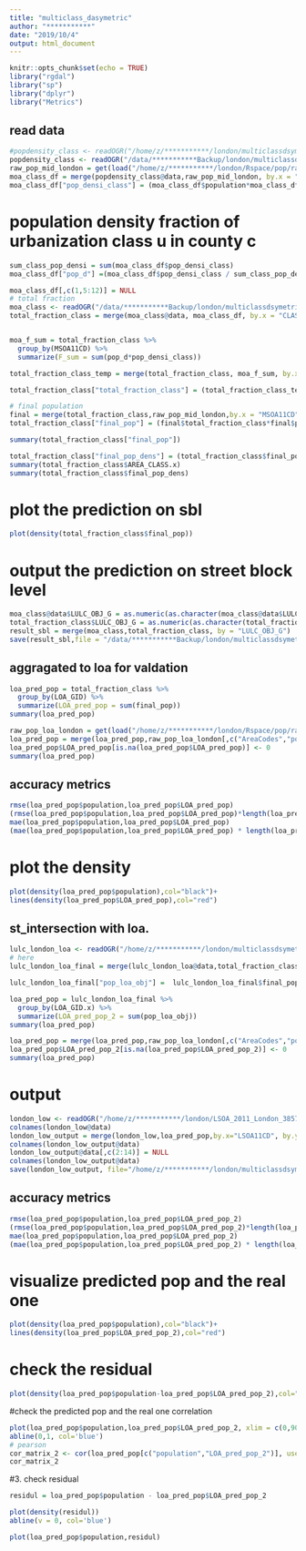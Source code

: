 ```yaml
---
title: "multiclass_dasymetric"
author: "***********"
date: "2019/10/4"
output: html_document
---
```


```r
knitr::opts_chunk$set(echo = TRUE)
library("rgdal")
library("sp")
library("dplyr")
library("Metrics")
```

## read data

```r
#popdensity_class <- readOGR("/home/z/***********/london/multiclassdsymetric/classdensity.shp")
popdensity_class <- readOGR("/data/***********Backup/london/multiclassdsymetric/classdensity.shp")
raw_pop_mid_london = get(load("/home/z/***********/london/Rspace/pop/raw_pop_mid_london.Rdata"))
moa_class_df = merge(popdensity_class@data,raw_pop_mid_london, by.x = "MSOA11CD" ,by.y = "AreaCodes")
moa_class_df["pop_densi_class"] = (moa_class_df$population*moa_class_df$AREA_RATIO)/moa_class_df$AREA_CLASS
```

# population density fraction of urbanization class u in county c
```r
sum_class_pop_densi = sum(moa_class_df$pop_densi_class)
moa_class_df["pop_d"] =(moa_class_df$pop_densi_class / sum_class_pop_densi)

moa_class_df[,c(1,5:12)] = NULL
# total fraction
moa_class <- readOGR("/data/***********Backup/london/multiclassdsymetric/lulc_london_temp.shp")
total_fraction_class = merge(moa_class@data, moa_class_df, by.x = "CLASS_NAME", by.y="CLASS_NAME", all.x=TRUE)


moa_f_sum = total_fraction_class %>%
  group_by(MSOA11CD) %>%
  summarize(F_sum = sum(pop_d*pop_densi_class))

total_fraction_class_temp = merge(total_fraction_class, moa_f_sum, by.x = "MSOA11CD", by.y="MSOA11CD", all.x=TRUE)

total_fraction_class["total_fraction_class"] = (total_fraction_class_temp$pop_d*total_fraction_class_temp$AREA_RATIO.x)/total_fraction_class_temp$F_sum

# final population
final = merge(total_fraction_class,raw_pop_mid_london,by.x = "MSOA11CD" ,by.y = "AreaCodes", all.x = TRUE)
total_fraction_class["final_pop"] = (final$total_fraction_class*final$population)

summary(total_fraction_class["final_pop"])
```
```r
total_fraction_class["final_pop_dens"] = (total_fraction_class$final_pop/total_fraction_class$AREA_CLASS.x)
summary(total_fraction_class$AREA_CLASS.x)
summary(total_fraction_class$final_pop_dens)
```
# plot the prediction on sbl
```r
plot(density(total_fraction_class$final_pop))
```

# output the prediction on street block level
```r
moa_class@data$LULC_OBJ_G = as.numeric(as.character(moa_class@data$LULC_OBJ_G))
total_fraction_class$LULC_OBJ_G = as.numeric(as.character(total_fraction_class$LULC_OBJ_G))
result_sbl = merge(moa_class,total_fraction_class, by = "LULC_OBJ_G")
save(result_sbl,file = "/data/***********Backup/london/multiclassdsymetric/result_sbl.Rdata")
```


## aggragated to loa for valdation
```r

loa_pred_pop = total_fraction_class %>%
  group_by(LOA_GID) %>%
  summarize(LOA_pred_pop = sum(final_pop))
summary(loa_pred_pop)

raw_pop_loa_london = get(load("/home/z/***********/london/Rspace/pop/raw_pop_london_low.Rdata"))
loa_pred_pop = merge(loa_pred_pop,raw_pop_loa_london[,c("AreaCodes","population")],all.y=TRUE,by.x = "LOA_GID",by.y="AreaCodes")
loa_pred_pop$LOA_pred_pop[is.na(loa_pred_pop$LOA_pred_pop)] <- 0
summary(loa_pred_pop)
```
## accuracy metrics
```r
rmse(loa_pred_pop$population,loa_pred_pop$LOA_pred_pop)
(rmse(loa_pred_pop$population,loa_pred_pop$LOA_pred_pop)*length(loa_pred_pop$population))/sum(loa_pred_pop$population)
mae(loa_pred_pop$population,loa_pred_pop$LOA_pred_pop)
(mae(loa_pred_pop$population,loa_pred_pop$LOA_pred_pop) * length(loa_pred_pop$population))/sum(loa_pred_pop$population)
```
# plot the density
```r
plot(density(loa_pred_pop$population),col="black")+
lines(density(loa_pred_pop$LOA_pred_pop),col="red")
```

## st_intersection with loa.
```r
lulc_london_loa <- readOGR("/home/z/***********/london/multiclassdsymetric/lulc_london_loa.shp")
# here
lulc_london_loa_final = merge(lulc_london_loa@data,total_fraction_class,by="LULC_OBJ_G",all.x = TRUE)

lulc_london_loa_final["pop_loa_obj"] =  lulc_london_loa_final$final_pop*lulc_london_loa_final$AREA_RATIO

loa_pred_pop = lulc_london_loa_final %>%
  group_by(LOA_GID.x) %>%
  summarize(LOA_pred_pop_2 = sum(pop_loa_obj))
summary(loa_pred_pop)

loa_pred_pop = merge(loa_pred_pop,raw_pop_loa_london[,c("AreaCodes","population")],all.y=TRUE,by.x = "LOA_GID.x",by.y="AreaCodes")
loa_pred_pop$LOA_pred_pop_2[is.na(loa_pred_pop$LOA_pred_pop_2)] <- 0
summary(loa_pred_pop)

```
# output

```r
london_low <- readOGR("/home/z/***********/london/LSOA_2011_London_3857.shp")
colnames(london_low@data)
london_low_output = merge(london_low,loa_pred_pop,by.x="LSOA11CD", by.y = "LOA_GID.x",all.x = TRUE)
colnames(london_low_output@data)
london_low_output@data[,c(2:14)] = NULL
colnames(london_low_output@data)
save(london_low_output, file="/home/z/***********/london/multiclassdsymetric/london_low_output.Rdata")
```

## accuracy metrics
```r
rmse(loa_pred_pop$population,loa_pred_pop$LOA_pred_pop_2)
(rmse(loa_pred_pop$population,loa_pred_pop$LOA_pred_pop_2)*length(loa_pred_pop$population))/sum(loa_pred_pop$population)
mae(loa_pred_pop$population,loa_pred_pop$LOA_pred_pop_2)
(mae(loa_pred_pop$population,loa_pred_pop$LOA_pred_pop_2) * length(loa_pred_pop$population))/sum(loa_pred_pop$population)
```
# visualize predicted pop and the real one  
```r

plot(density(loa_pred_pop$population),col="black")+
lines(density(loa_pred_pop$LOA_pred_pop_2),col="red")
```
# check the residual 
```r
plot(density(loa_pred_pop$population-loa_pred_pop$LOA_pred_pop_2),col="black")
```

#check the predicted pop and the real one    correlation
```r
plot(loa_pred_pop$population,loa_pred_pop$LOA_pred_pop_2, xlim = c(0,9000),ylim = c(0,9000))
abline(0,1, col='blue')
# pearson
cor_matrix_2 <- cor(loa_pred_pop[c("population","LOA_pred_pop_2")], use = 'complete.obs')
cor_matrix_2

```

#3. check residual
```r
residul = loa_pred_pop$population - loa_pred_pop$LOA_pred_pop_2

plot(density(residul))
abline(v = 0, col='blue')

plot(loa_pred_pop$population,residul)

```








